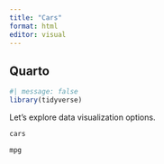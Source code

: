 ```yaml
---
title: "Cars"
format: html
editor: visual
---
```


## Quarto

```r
#| message: false
library(tidyverse) 
```

Let's explore data visualization options.

```r
cars
```

```r
mpg
```
